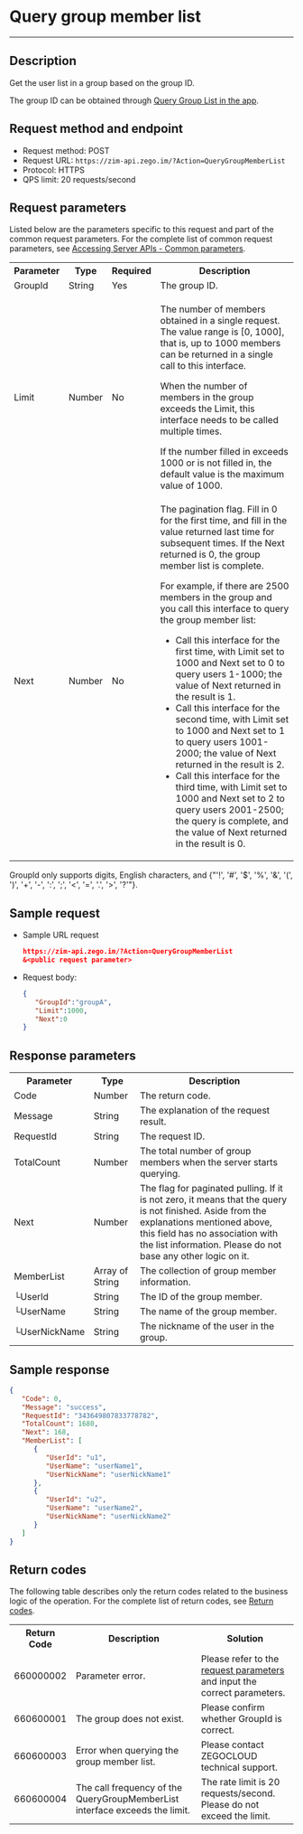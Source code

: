 # Query group member list 

- - -


## Description

Get the user list in a group based on the group ID.

<Note title="Note">

The group ID can be obtained through [Query Group List in the app](./Query%20group%20list%20in%20the%20app.mdx).
</Note>

## Request method and endpoint

- Request method: POST
- Request URL: `https://zim-api.zego.im/?Action=QueryGroupMemberList`
- Protocol: HTTPS
- QPS limit: 20 requests/second

## Request parameters

Listed below are the parameters specific to this request and part of the common request parameters. For the complete list of common request parameters, see [Accessing Server APIs - Common parameters](../Accessing%20Server%20APIs.mdx#common-parameters).

<table>

<tbody><tr>
<th>Parameter</th>
<th>Type</th>
<th>Required</th>
<th>Description</th>
</tr>
<tr>
<td>GroupId</td>
<td>String</td>
<td>Yes</td>
<td>The group ID.</td>
</tr>
<tr>
<td>Limit</td>
<td>Number</td>
<td>No</td>
<td><p>The number of members obtained in a single request. The value range is [0, 1000], that is, up to 1000 members can be returned in a single call to this interface.</p><p>When the number of members in the group exceeds the Limit, this interface needs to be called multiple times. </p><p>If the number filled in exceeds 1000 or is not filled in, the default value is the maximum value of 1000.</p></td>
</tr>
<tr>
<td>Next</td>
<td>Number</td>
<td>No</td>
<td>The pagination flag. Fill in 0 for the first time, and fill in the value returned last time for subsequent times. If the Next returned is 0, the group member list is complete.
<p>For example, if there are 2500 members in the group and you call this interface to query the group member list:</p>
<ul><li>Call this interface for the first time, with Limit set to 1000 and Next set to 0 to query users 1-1000; the value of Next returned in the result is 1.</li><li>Call this interface for the second time, with Limit set to 1000 and Next set to 1 to query users 1001-2000; the value of Next returned in the result is 2.</li><li>Call this interface for the third time, with Limit set to 1000 and Next set to 2 to query users 2001-2500; the query is complete, and the value of Next returned in the result is 0.</li></ul></td>
</tr>
</tbody></table>

<Note title="Note">

GroupId only supports digits, English characters, and {"'!', '#', '$', '%', '&', '(', ')', '+', '-', ':', ';', '<', '=', '.', '>', '?'"}.
</Note>



## Sample request 

- Sample URL request

   ```json
   https://zim-api.zego.im/?Action=QueryGroupMemberList
   &<public request parameter>
   ```

- Request body:

   ```json
   {
      "GroupId":"groupA",
      "Limit":1000,
      "Next":0
   }
   ```

## Response parameters

<table class="collapsible-table" >

<tbody><tr data-row-level="1">
<th>Parameter</th>
<th>Type</th>
<th>Description</th>
</tr>
<tr data-row-level="2">
<td>Code</td>
<td>Number</td>
<td>The return code.</td>
</tr>
<tr data-row-level="3">
<td>Message</td>
<td>String</td>
<td>The explanation of the request result.</td>
</tr>
<tr data-row-level="4">
<td>RequestId</td>
<td>String</td>
<td>The request ID.</td>
</tr>
<tr data-row-level="5">
<td>TotalCount</td>
<td>Number</td>
<td>The total number of group members when the server starts querying.</td>
</tr>
<tr data-row-level="6">
<td>Next</td>
<td>Number</td>
<td>The flag for paginated pulling. If it is not zero, it means that the query is not finished. <Note>Aside from the explanations mentioned above, this field has no association with the list information. Please do not base any other logic on it.</Note></td>
</tr>
<tr data-row-level="7" data-row-child="true">
<td>MemberList</td>
<td>Array of String</td>
<td>The collection of group member information.</td>
</tr>
<tr data-row-level="7-1">
<td>└UserId</td>
<td>String</td>
<td>The ID of the group member.</td>
</tr>
<tr data-row-level="7-2">
<td>└UserName</td>
<td>String</td>
<td>The name of the group member.</td>
</tr>
<tr data-row-level="7-3">
<td>└UserNickName</td>
<td>String</td>
<td>The nickname of the user in the group.</td>
</tr>
</tbody></table>

## Sample response 

```json
{
   "Code": 0,
   "Message": "success",
   "RequestId": "343649807833778782",
   "TotalCount": 1680,
   "Next": 168,
   "MemberList": [
      {
         "UserId": "u1",
         "UserName": "userName1",
         "UserNickName": "userNickName1"
      },
      {
         "UserId": "u2",
         "UserName": "userName2",
         "UserNickName": "userNickName2"
      }
   ]
}
```

## Return codes

The following table describes only the return codes related to the business logic of the operation. For the complete list of return codes, see [Return codes](../Return%20codes.mdx).


<table>

<tbody><tr>
<th>Return Code</th>
<th>Description</th>
<th>Solution</th>
</tr>
<tr>
<td>660000002</td>
<td>Parameter error.</td>
<td>Please refer to the <a href="#3">request parameters</a> and input the correct parameters.</td>
</tr>
<tr>
<td>660600001</td>
<td>The group does not exist.</td>
<td>Please confirm whether GroupId is correct.</td>
</tr>
<tr>
<td>660600003</td>
<td>Error when querying the group member list.</td>
<td>Please contact ZEGOCLOUD technical support.</td>
</tr>
<tr>
<td>660600004</td>
<td>The call frequency of the QueryGroupMemberList interface exceeds the limit.</td>
<td>The rate limit is 20 requests/second. Please do not exceed the limit.</td>
</tr>
</tbody></table>
